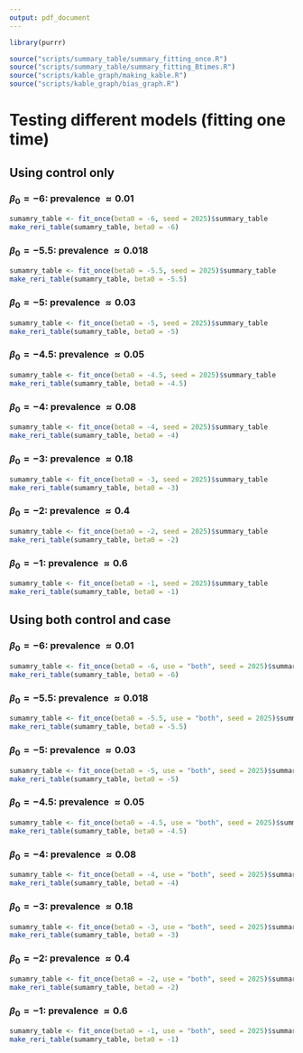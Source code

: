 ```yaml
---
output: pdf_document
---
```

```r
library(purrr)

source("scripts/summary_table/summary_fitting_once.R")
source("scripts/summary_table/summary_fitting_Btimes.R")
source("scripts/kable_graph/making_kable.R")
source("scripts/kable_graph/bias_graph.R")
```

# Testing different models (fitting one time)

## Using control only

### $\beta_0=-6$: prevalence $\approx0.01$

```r
sumamry_table <- fit_once(beta0 = -6, seed = 2025)$summary_table
make_reri_table(sumamry_table, beta0 = -6)
```

### $\beta_0=-5.5$: prevalence $\approx0.018$

```r
sumamry_table <- fit_once(beta0 = -5.5, seed = 2025)$summary_table
make_reri_table(sumamry_table, beta0 = -5.5)
```


\newpage


### $\beta_0=-5$: prevalence $\approx0.03$

```r
sumamry_table <- fit_once(beta0 = -5, seed = 2025)$summary_table
make_reri_table(sumamry_table, beta0 = -5)
```

### $\beta_0=-4.5$: prevalence $\approx0.05$

```r
sumamry_table <- fit_once(beta0 = -4.5, seed = 2025)$summary_table
make_reri_table(sumamry_table, beta0 = -4.5)
```


\newpage


### $\beta_0=-4$: prevalence $\approx0.08$

```r
sumamry_table <- fit_once(beta0 = -4, seed = 2025)$summary_table
make_reri_table(sumamry_table, beta0 = -4)
```

### $\beta_0=-3$: prevalence $\approx0.18$

```r
sumamry_table <- fit_once(beta0 = -3, seed = 2025)$summary_table
make_reri_table(sumamry_table, beta0 = -3)
```


\newpage


### $\beta_0=-2$: prevalence $\approx0.4$

```r
sumamry_table <- fit_once(beta0 = -2, seed = 2025)$summary_table
make_reri_table(sumamry_table, beta0 = -2)
```

### $\beta_0=-1$: prevalence $\approx0.6$

```r
sumamry_table <- fit_once(beta0 = -1, seed = 2025)$summary_table
make_reri_table(sumamry_table, beta0 = -1)
```


\newpage



## Using both control and case

### $\beta_0=-6$: prevalence $\approx0.01$

```r
sumamry_table <- fit_once(beta0 = -6, use = "both", seed = 2025)$summary_table
make_reri_table(sumamry_table, beta0 = -6)
```

### $\beta_0=-5.5$: prevalence $\approx0.018$

```r
sumamry_table <- fit_once(beta0 = -5.5, use = "both", seed = 2025)$summary_table
make_reri_table(sumamry_table, beta0 = -5.5)
```


\newpage


### $\beta_0=-5$: prevalence $\approx0.03$

```r
sumamry_table <- fit_once(beta0 = -5, use = "both", seed = 2025)$summary_table
make_reri_table(sumamry_table, beta0 = -5)
```

### $\beta_0=-4.5$: prevalence $\approx0.05$

```r
sumamry_table <- fit_once(beta0 = -4.5, use = "both", seed = 2025)$summary_table
make_reri_table(sumamry_table, beta0 = -4.5)
```


\newpage


### $\beta_0=-4$: prevalence $\approx0.08$

```r
sumamry_table <- fit_once(beta0 = -4, use = "both", seed = 2025)$summary_table
make_reri_table(sumamry_table, beta0 = -4)
```

### $\beta_0=-3$: prevalence $\approx0.18$

```r
sumamry_table <- fit_once(beta0 = -3, use = "both", seed = 2025)$summary_table
make_reri_table(sumamry_table, beta0 = -3)
```


\newpage


### $\beta_0=-2$: prevalence $\approx0.4$

```r
sumamry_table <- fit_once(beta0 = -2, use = "both", seed = 2025)$summary_table
make_reri_table(sumamry_table, beta0 = -2)
```

### $\beta_0=-1$: prevalence $\approx0.6$

```r
sumamry_table <- fit_once(beta0 = -1, use = "both", seed = 2025)$summary_table
make_reri_table(sumamry_table, beta0 = -1)
```